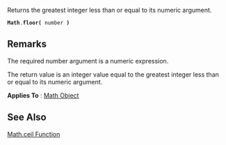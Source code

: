 Returns the greatest integer less than or equal to its numeric argument.

 '''Math'''.'''floor(''' number ''')''' 
==Remarks==
The required number argument is a numeric expression.

The return value is an integer value equal to the greatest integer less than or equal to its numeric argument.

'''Applies To''' : [[javascript/Math|Math Object]]


==See Also==

              
[[javascript/Math/ceil|Math.ceil Function]]
